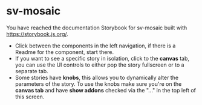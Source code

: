
<Meta title="Overview/Readme"/>

# sv-mosaic

You have reached the documentation Storybook for sv-mosaic built with https://storybook.js.org/.

* Click between the components in the left navigation, if there is a Readme for the component, start there.
* If you want to see a specific story in isolation, click to the **canvas** tab, you can use the UI controls to either pop the story fullscreen or to a separate tab.
* Some stories have **knobs**, this allows you to dynamically alter the parameters of the story. To use the knobs make sure you're on the **canvas tab** and have **show addons** checked via the "..." in the top left of this screen.